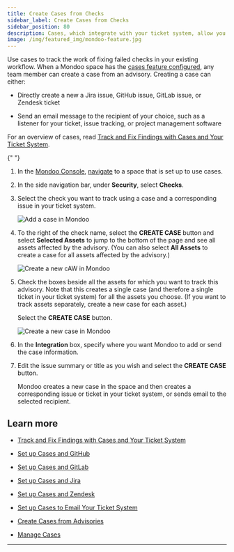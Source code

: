```yaml
---
title: Create Cases from Checks
sidebar_label: Create Cases from Checks
sidebar_position: 80
description: Cases, which integrate with your ticket system, allow you to track remediation of important security findings. Create a case from a check to track work on that check within your existing workflow.
image: /img/featured_img/mondoo-feature.jpg
---
```


Use cases to track the work of fixing failed checks in your existing workflow. When a Mondoo space has the [cases feature configured](/platform/cases/overview/), any team member can create a case from an advisory. Creating a case can either:

- Directly create a new a Jira issue, GitHub issue, GitLab issue, or Zendesk ticket

- Send an email message to the recipient of your choice, such as a listener for your ticket, issue tracking, or project management software

For an overview of cases, read [Track and Fix Findings with Cases and Your Ticket System](/platform/cases/overview/).


<Partial />{" "}

1. In the [Mondoo Console](https://console.mondoo.com), [navigate](/platform/start/navigate) to a space that is set up to use cases.

2. In the side navigation bar, under **Security**, select **Checks**.

3. Select the check you want to track using a case and a corresponding issue in your ticket system.

   ![Add a case in Mondoo](/img/platform/cases/check-case.png)

4. To the right of the check name, select the **CREATE CASE** button and select **Selected Assets** to jump to the bottom of the page and see all assets affected by the advisory. (You can also select **All Assets** to create a case for all assets affected by the advisory.)

   ![Create a new cAW in Mondoo](/img/platform/cases/affected-assets.png)

5. Check the boxes beside all the assets for which you want to track this advisory. Note that this creates a single case (and therefore a single ticket in your ticket system) for all the assets you choose. (If you want to track assets separately, create a new case for each asset.)

   Select the **CREATE CASE** button.

   ![Create a new case in Mondoo](/img/platform/cases/new-case-check.png)

6. In the **Integration** box, specify where you want Mondoo to add or send the case information.

7. Edit the issue summary or title as you wish and select the **CREATE CASE** button.

   Mondoo creates a new case in the space and then creates a corresponding issue or ticket in your ticket system, or sends email to the selected recipient.

## Learn more

- [Track and Fix Findings with Cases and Your Ticket System](/platform/cases/overview/)

- [Set up Cases and GitHub](/platform/cases/setup-github/)

- [Set up Cases and GitLab](/platform/cases/setup-gitlab/)

- [Set up Cases and Jira](/platform/cases/setup/)

- [Set up Cases and Zendesk](/platform/cases/setup-zendesk/)

- [Set up Cases to Email Your Ticket System](/platform/cases/setup-email)

- [Create Cases from Advisories](/platform/cases/advisories/)

- [Manage Cases](/platform/cases/manage/)

---
